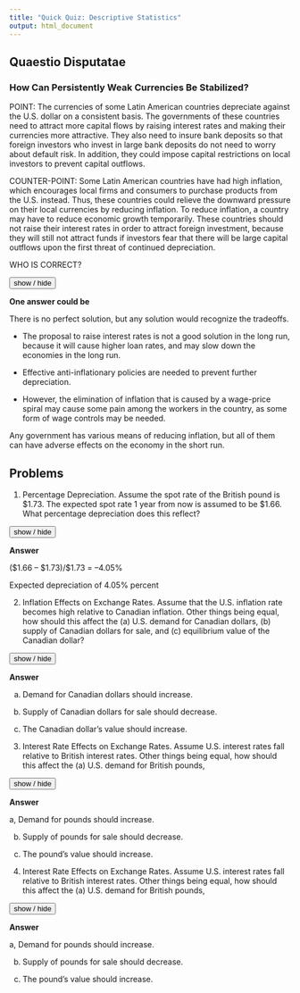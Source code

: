 ---
title: "Quick Quiz: Descriptive Statistics"
output: html_document
---
 
<script>
function showText(y) {
    var x = document.getElementById(y);
    if (x.style.display === "none") {
        x.style.display = "block";
    } else {
        x.style.display = "none";
    }
}
</script>

## Quaestio Disputatae

### How Can Persistently Weak Currencies Be Stabilized?

POINT: 	The currencies of some Latin American countries depreciate against the U.S. dollar on a consistent basis. The governments of these countries need to attract more capital flows by raising interest rates and making their currencies more attractive. They also need to insure bank deposits so that foreign investors who invest in large bank deposits do not need to worry about default risk. In addition, they could impose capital restrictions on local investors to prevent capital outflows.   

COUNTER-POINT: Some Latin American countries have had high inflation, which encourages local firms and consumers to purchase products from the U.S. instead. Thus, these countries could relieve the downward pressure on their local currencies by reducing inflation. To reduce inflation, a country may have to reduce economic growth temporarily. These countries should not raise their interest rates in order to attract foreign investment, because they will still not attract funds if investors fear that there will be large capital outflows upon the first threat of continued depreciation. 

WHO IS CORRECT? 

<button onclick="showText('myDIVCP')">show / hide</button>
 
<div id="myDIVCP">

**One answer could be**

There is no perfect solution, but any solution would recognize the tradeoffs. 

- The proposal to raise interest rates is not a good solution in the long run, because it will cause higher loan rates, and may slow down the economies in the long run. 

- Effective anti-inflationary policies are needed to prevent further depreciation. 

- However, the elimination of inflation that is caused by a wage-price spiral may cause some pain among the workers in the country, as some form of wage controls may be needed. 

Any government has various means of reducing inflation, but all of them can have adverse effects on the economy in the short run.  

</div>

## Problems

1.	Percentage Depreciation. Assume the spot rate of the British pound is $1.73. The expected spot rate 1 year from now is assumed to be $1.66. What percentage depreciation does this reflect? 

<button onclick="showText('myDIV1')">show / hide</button>
<div id="myDIV1">
**Answer**  

($1.66 – $1.73)/$1.73 = –4.05%

Expected depreciation of 4.05% percent

</div>

2.	Inflation Effects on Exchange Rates. Assume that the U.S. inflation rate becomes high relative to Canadian inflation. Other things being equal, how should this affect the (a) U.S. demand for Canadian dollars, (b) supply of Canadian dollars for sale, and (c) equilibrium value of the Canadian dollar? 

<button onclick="showText('myDIV2')">show / hide</button>
<div id="myDIV2">
**Answer**

a. Demand for Canadian dollars should increase.

b. Supply of Canadian dollars for sale should decrease.

c. The Canadian dollar’s value should increase.

</div>

3. Interest Rate Effects on Exchange Rates. Assume U.S. interest rates fall relative to British interest rates. Other things being equal, how should this affect the (a) U.S. demand for British pounds, 


<button onclick="showText('myDIV3')">show / hide</button>
<div id="myDIV3">
**Answer**

a, Demand for pounds should increase. 

b. Supply of pounds for sale should decrease. 

c. The pound’s value should increase.

</div>

4. Interest Rate Effects on Exchange Rates. Assume U.S. interest rates fall relative to British interest rates. Other things being equal, how should this affect the (a) U.S. demand for British pounds, 


<button onclick="showText('myDIV3')">show / hide</button>
<div id="myDIV3">
**Answer**

a, Demand for pounds should increase. 

b. Supply of pounds for sale should decrease. 

c. The pound’s value should increase.

</div>
